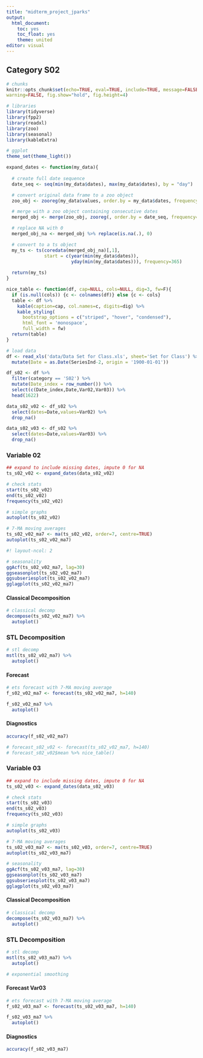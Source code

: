 ```yaml
---
title: "midterm_project_jparks"
output:
  html_document:
    toc: yes
    toc_float: yes
    theme: united
editor: visual
---
```


## Category S02

```r
# chunks
knitr::opts_chunk$set(echo=TRUE, eval=TRUE, include=TRUE, message=FALSE, 
warning=FALSE, fig.show="hold", fig.height=4)

# libraries
library(tidyverse)
library(fpp2)
library(readxl)
library(zoo)
library(seasonal)
library(kableExtra)

# ggplot
theme_set(theme_light())
```

```r
expand_dates <- function(my_data){
  
  # create full date sequence
  date_seq <- seq(min(my_data$dates), max(my_data$dates), by = "day")

  # convert original data frame to a zoo object
  zoo_obj <- zooreg(my_data$values, order.by = my_data$dates, frequency=365)

  # merge with a zoo object containing consecutive dates
  merged_obj <- merge(zoo_obj, zooreg(, order.by = date_seq, frequency=365))

  # replace NA with 0
  merged_obj_na <- merged_obj %>% replace(is.na(.), 0)

  # convert to a ts object
  my_ts <- ts(coredata(merged_obj_na)[,1], 
              start = c(year(min(my_data$dates)),
                        yday(min(my_data$dates))), frequency=365) 
  
  return(my_ts)
}
```

```r
nice_table <- function(df, cap=NULL, cols=NULL, dig=3, fw=F){
  if (is.null(cols)) {c <- colnames(df)} else {c <- cols}
  table <- df %>% 
    kable(caption=cap, col.names=c, digits=dig) %>% 
    kable_styling(
      bootstrap_options = c("striped", "hover", "condensed"),
      html_font = 'monospace',
      full_width = fw)
  return(table)
}
```

```r
# load data
df <- read_xls('data/Data Set for Class.xls', sheet='Set for Class') %>%
  mutate(Date = as.Date(SeriesInd-2, origin = '1900-01-01'))
```

```r
df_s02 <- df %>%
  filter(category == 'S02') %>%
  mutate(Date_index = row_number()) %>%
  select(c(Date_index,Date,Var02,Var03)) %>%
  head(1622)
```

```r
data_s02_v02 <- df_s02 %>%
  select(dates=Date,values=Var02) %>%
  drop_na() 

data_s02_v03 <- df_s02 %>%
  select(dates=Date,values=Var03) %>%
  drop_na() 
```

### Variable 02

```r
## expand to include missing dates, impute 0 for NA
ts_s02_v02 <- expand_dates(data_s02_v02)
```

```r
# check stats
start(ts_s02_v02)
end(ts_s02_v02)
frequency(ts_s02_v02)
```

```r
# simple graphs
autoplot(ts_s02_v02)
```

```r
# 7-MA moving averages
ts_s02_v02_ma7 <- ma(ts_s02_v02, order=7, centre=TRUE)
autoplot(ts_s02_v02_ma7)
```

```r
#! layout-ncol: 2

# seasonality
ggAcf(ts_s02_v02_ma7, lag=30)
ggseasonplot(ts_s02_v02_ma7)
ggsubseriesplot(ts_s02_v02_ma7)
gglagplot(ts_s02_v02_ma7)
```

#### Classical Decomposition

```r
# classical decomp
decompose(ts_s02_v02_ma7) %>%
  autoplot()
```

### STL Decomposition

```r
# stl decomp
mstl(ts_s02_v02_ma7) %>%
  autoplot()
```

#### Forecast

```r
# ets forecast with 7-MA moving average
f_s02_v02_ma7 <- forecast(ts_s02_v02_ma7, h=140) 

f_s02_v02_ma7 %>%
  autoplot()
```

#### Diagnostics

```r
accuracy(f_s02_v02_ma7)
```

```r
# forecast_s02_v02 <- forecast(ts_s02_v02_ma7, h=140)
# forecast_s02_v02$mean %>% nice_table()
```

### Variable 03

```r
## expand to include missing dates, impute 0 for NA
ts_s02_v03 <- expand_dates(data_s02_v03)
```

```r
# check stats
start(ts_s02_v03)
end(ts_s02_v03)
frequency(ts_s02_v03)
```

```r
# simple graphs
autoplot(ts_s02_v03)
```

```r
# 7-MA moving averages
ts_s02_v03_ma7 <- ma(ts_s02_v03, order=7, centre=TRUE)
autoplot(ts_s02_v03_ma7)
```

```r
# seasonality
ggAcf(ts_s02_v03_ma7, lag=30)
ggseasonplot(ts_s02_v03_ma7)
ggsubseriesplot(ts_s02_v03_ma7)
gglagplot(ts_s02_v03_ma7)
```

#### Classical Decomposition

```r
# classical decomp
decompose(ts_s02_v03_ma7) %>%
  autoplot()
```

### STL Decomposition

```r
# stl decomp
mstl(ts_s02_v03_ma7) %>%
  autoplot()
```

```r
# exponential smoothing

```

#### Forecast Var03

```r
# ets forecast with 7-MA moving average
f_s02_v03_ma7 <- forecast(ts_s02_v03_ma7, h=140) 

f_s02_v03_ma7 %>%
  autoplot()
```

#### Diagnostics

```r
accuracy(f_s02_v03_ma7)
```
